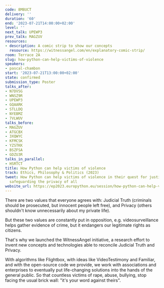```yaml
---
code: 8M8UCT
delivery: ''
duration: '60'
end: '2023-07-21T14:00:00+02:00'
level: ''
next_talk: UPEWP3
prev_talk: MAGZUV
resources:
- description: A comic strip to show our concepts
  resource: https://witnessangel.com/en/explanatory-comic-strip/
room: Terrace 2A
slug: how-python-can-help-victims-of-violence
speakers:
- pascal-chambon
start: '2023-07-21T13:00:00+02:00'
state: confirmed
submission_type: Poster
talks_after:
- N7DVSG
- WNSZ9R
- UPEWP3
- GQAARK
- STLLDQ
- NYEBMZ
- 7VLWUV
talks_before:
- MAGZUV
- ATGCBX
- 3XQWYC
- KFMCSK
- YZSTKK
- BSZFSA
- GDZU3R
talks_in_parallel:
- HSRTCT
title: How Python can help victims of violence
track: Ethics, Philosophy & Politics (2023)
tweet: How Python can help victims of violence in their quest for justice, while still
  safeguarding the privacy of all
website_url: https://ep2023.europython.eu/session/how-python-can-help-victims-of-violence
---
```


There are two values that everyone agrees with: Judicial Truth (criminals should be prosecuted, but innocent people left free), and Privacy (others shouldn't know unnecessarily about my private life).

But these two values are constantly put in opposition, e.g. videosurveillance helps gather evidence of crime, but it endangers our legitimate rights as citizens.

That's why we launched the WitnessAngel initiative, a research effort to invent new concepts and technologies able to reconcile Judicial Truth and Privacy.

With algorithms like Flightbox, with ideas like VideoTestimony and Familiar, and with the open-source code we provide, we work with associations and enterprises to eventually put life-changing solutions into the hands of the general public. So that countless victims of rape, abuse, bullying, stop facing the usual brick wall: "it's your word against theirs".
